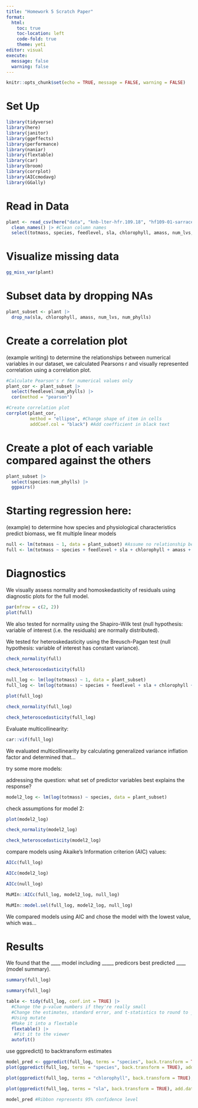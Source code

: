 ```yaml
---
title: "Homework 5 Scratch Paper"
format: 
  html:
    toc: true
    toc-location: left
    code-fold: true 
    theme: yeti 
editor: visual
execute: 
  message: false 
  warning: false 
---
```


```r
knitr::opts_chunk$set(echo = TRUE, message = FALSE, warning = FALSE)
```

# Set Up

```r
library(tidyverse)
library(here)
library(janitor)
library(ggeffects)
library(performance)
library(naniar)
library(flextable)
library(car)
library(broom)
library(corrplot)
library(AICcmodavg)
library(GGally)
```

# Read in Data

```r
plant <- read_csv(here("data", "knb-lter-hfr.109.18", "hf109-01-sarracenia.csv")) |> 
  clean_names() |> #Clean column names
  select(totmass, species, feedlevel, sla, chlorophyll, amass, num_lvs, num_phylls) #Select relevant columns
```

# Visualize missing data

```r
gg_miss_var(plant)
```

# Subset data by dropping NAs

```r
plant_subset <- plant |> 
  drop_na(sla, chlorophyll, amass, num_lvs, num_phylls)
```

# Create a correlation plot

(example writing) to determine the relationships between numerical variables in our dataset, we calculated Pearsons r and visually represented correlation using a correlation plot.

```r
#Calculate Pearson's r for numerical values only 
plant_cor <- plant_subset |> 
  select(feedlevel:num_phylls) |> 
  cor(method = "pearson")

#Create correlation plot
corrplot(plant_cor, 
         method = "ellipse", #Change shape of item in cells
         addCoef.col = "black") #Add coefficient in black text
```

# Create a plot of each variable compared against the others

```r
plant_subset |> 
  select(species:num_phylls) |> 
  ggpairs()
```

# Starting regression here:

(example) to determine how species and physiological characteristics predict biomass, we fit multiple linear models

```r
null <- lm(totmass ~ 1, data = plant_subset) #Assume no relationship between total mass and predictor variables 
full <- lm(totmass ~ species + feedlevel + sla + chlorophyll + amass + num_lvs + num_phylls, data = plant_subset)
```

# Diagnostics

We visually assess normality and homoskedasticity of residuals using diagnostic plots for the full model.

```r
par(mfrow = c(2, 2))
plot(full)
```

We also tested for normality using the Shapiro-Wilk test (null hypothesis: variable of interest (i.e. the residuals) are normally distributed).

We tested for heteroskedasticity using the Breusch-Pagan test (null hypothesis: variable of interest has constant variance).

```r
check_normality(full)
```

```r
check_heteroscedasticity(full)
```

```r
null_log <- lm(log(totmass) ~ 1, data = plant_subset)
full_log <- lm(log(totmass) ~ species + feedlevel + sla + chlorophyll + amass + num_lvs + num_phylls, data = plant_subset)

plot(full_log)
```

```r
check_normality(full_log)
```

```r
check_heteroscedasticity(full_log)
```

Evaluate multicollinearity:

```r
car::vif(full_log)
```

We evaluated multicollinearity by calculating generalized variance inflation factor and determined that...

try some more models:

addressing the question: what set of predictor variables best explains the response?

```r
model2_log <- lm(log(totmass) ~ species, data = plant_subset)
```

check assumptions for model 2:

```r
plot(model2_log)
```

```r
check_normality(model2_log)
```

```r
check_heteroscedasticity(model2_log)
```

compare models using Akaike's Information criterion (AIC) values:

```r
AICc(full_log)
```

```r
AICc(model2_log)
```

```r
AICc(null_log)
```

```r
MuMIn::AICc(full_log, model2_log, null_log)
```

```r
MuMIn::model.sel(full_log, model2_log, null_log)
```

We compared models using AIC and chose the model with the lowest value, which was...

# Results

We found that the \_\_\_\_ model including \_\_\_\_\_ predicors best predicted \_\_\_\_ (model summary).

```r
summary(full_log)
```

```r
summary(full_log)

table <- tidy(full_log, conf.int = TRUE) |> 
  #Change the p-value numbers if they're really small
  #Change the estimates, standard error, and t-statistics to round to __ digits
  #Using mutate
  #Make it into a flextable
  flextable() |> 
   #Fit it to the viewer
  autofit() 
```

use ggpredict() to backtransform estimates

```r
model_pred <- ggpredict(full_log, terms = "species", back.transform = TRUE)
plot(ggpredict(full_log, terms = "species", back.transform = TRUE), add.data = TRUE)
```

```r
plot(ggpredict(full_log, terms = "chlorophyll", back.transform = TRUE), add.data = TRUE)
```

```r
plot(ggpredict(full_log, terms = "sla", back.transform = TRUE), add.data = TRUE)
```

```r
model_pred #Ribbon represents 95% confidence level 
```
